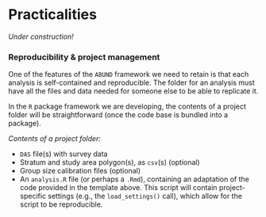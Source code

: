 # Practicalities {#practicalities}

*Under construction!*  

### Reproducibility & project management {-} 

One of the features of the `ABUND` framework we need to retain is that each analysis is self-contained and reproducible. The folder for an analysis must have all the files and data needed for someone else to be able to replicate it. 

In the `R` package framework we are developing, the contents of a project folder will be straightforward (once the code base is bundled into a package).  


*Contents of a project folder:*  

- `DAS` file(s) with survey data  
- Stratum and study area polygon(s), as `csv`(s) (optional)  
- Group size calibration files (optional)  
- An `analysis.R` file (or perhaps a `.Rmd`), containing an adaptation of the code provided in the template above. This script will contain project-specific settings (e.g., the `load_settings()` call), which allow for the script to be reproducible. 


